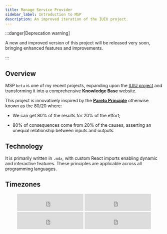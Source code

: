 ```yaml
---
title: Manage Service Provider
sidebar_label: Introduction to MSP
description: An improved iteration of the IUIU project.
---
```




:::danger[Deprecation warning]

A new and improved version of this project will be released very soon, bringing enhanced features and improvements.

:::

## Overview

MSP ``beta`` is one of my recent projects, expanding upon the [IUIU project](https://kitiplex.github.io/iuiu/docs/joey) and transforming it into a comprehensive **Knowledge Base** website.

This project is innovatively inspired by the [**Pareto Principle**](https://www.investopedia.com/terms/p/paretoprinciple.asp) otherwise known as the 80/20 where:

- We can get 80% of the results for 20% of the effort;

- 80% of consequences come from 20% of the causes, asserting an unequal relationship between inputs and outputs.

<!-- Inspired by various tools used in my current workplace, MSP ``beta`` serves as a testing ground aimed at streamlining processes and enhancing work efficiency. -->

## Technology

It is primarily written in `.mdx`, with custom React imports enabling dynamic and interactive features. These principles are applicable across all programming languages.



## Timezones

<div class="container" align="center">


<IframeWindow url="https://www.timeanddate.com/worldclock/fullscreen.html?n=145" />


<iframe src="https://free.timeanddate.com/clock/i9ddm2hg/n137/fn6/fs16/fcf0f/tc000/ftb/pa8/tt0/tw1/th1/ta1/tb4" frameborder="0" width="212" height="55"></iframe>
<iframe src="https://free.timeanddate.com/clock/i9ddm2hg/n80/fn6/fs16/fcf90/tc000/ftb/pa8/tt0/tw1/th1/ta1/tb4" frameborder="0" width="212" height="55"></iframe>
<iframe src="https://free.timeanddate.com/clock/i9ddm2hg/n179/fn6/fs16/fc0f9/tc000/ftb/pa8/tt0/tw1/th1/ta1/tb4" frameborder="0" width="212" height="55"></iframe>
<iframe src="https://free.timeanddate.com/clock/i9ddm2hg/n155/fn6/fs16/fcff0/tc000/ftb/pa8/tt0/tw1/th1/ta1/tb4" frameborder="0" width="212" height="55"></iframe>



</div>

<!-- ## Policy

Within MSP beta, I've established guidelines that reflect my values and priorities. These rules govern how I use, manage, and conduct myself within this personal project, ensuring alignment with my vision while upholding security, compliance, and effectiveness.

## Reports

### Bugs

### Features -->




<!-- As with any personal endeavor, challenges arise. If you encounter any bugs or unexpected behavior while exploring the MSP ``beta``, please share your observations with me. Your feedback is crucial in swiftly identifying and resolving issues, guaranteeing the reliability and user-friendliness of my personal project.

Moreover, your input is invaluable in shaping the future of this endeavor. If you have ideas for new features or improvements to enrich the MSP ``beta``, I'm all ears. Let's collaborate to make this personal project even more robust and tailored to our needs. -->
